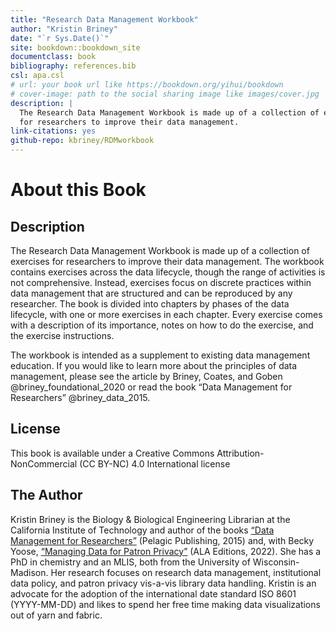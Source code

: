 ```yaml
--- 
title: "Research Data Management Workbook"
author: "Kristin Briney"
date: "`r Sys.Date()`"
site: bookdown::bookdown_site
documentclass: book
bibliography: references.bib
csl: apa.csl
# url: your book url like https://bookdown.org/yihui/bookdown
# cover-image: path to the social sharing image like images/cover.jpg
description: |
  The Research Data Management Workbook is made up of a collection of exercises
  for researchers to improve their data management.
link-citations: yes
github-repo: kbriney/RDMworkbook
---
```


# About this Book {-}

## Description {-}

The Research Data Management Workbook is made up of a collection of exercises for researchers to improve their data management. The workbook contains exercises across the data lifecycle, though the range of activities is not comprehensive. Instead, exercises focus on discrete practices within data management that are structured and can be reproduced by any researcher. The book is divided into chapters by phases of the data lifecycle, with one or more exercises in each chapter. Every exercise comes with a description of its importance, notes on how to do the exercise, and the exercise instructions.

The workbook is intended as a supplement to existing data management education. If you would like to learn more about the principles of data management, please see the article by Briney, Coates, and Goben @briney_foundational_2020 or read the book “Data Management for Researchers” @briney_data_2015.

## License {-}

This book is available under a Creative Commons Attribution-NonCommercial (CC BY-NC) 4.0 International license

## The Author {-}

Kristin Briney is the Biology & Biological Engineering Librarian at the California Institute of Technology and author of the books [“Data Management for Researchers”](https://pelagicpublishing.com/products/data-management-for-researchers-briney) (Pelagic Publishing, 2015) and, with Becky Yoose, [“Managing Data for Patron Privacy”](https://www.alastore.ala.org/mdpp) (ALA Editions, 2022). She has a PhD in chemistry and an MLIS, both from the University of Wisconsin-Madison. Her research focuses on research data management, institutional data policy, and patron privacy vis-a-vis library data handling. Kristin is an advocate for the adoption of the international date standard ISO 8601 (YYYY-MM-DD) and likes to spend her free time making data visualizations out of yarn and fabric.